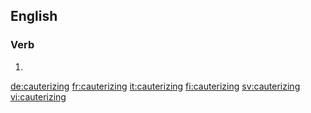 
==English==

===Verb===
{{head|en|present participle}}

# {{present participle of|cauterize|lang=en|nocat=1}}

[[de:cauterizing]]
[[fr:cauterizing]]
[[it:cauterizing]]
[[fi:cauterizing]]
[[sv:cauterizing]]
[[vi:cauterizing]]